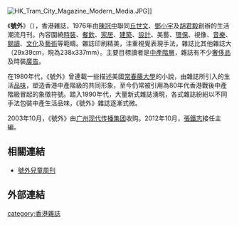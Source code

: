 [[File:HK_Tram_City_Magazine_Modern_Media.JPG|right]]]]

《'''號外'''》（{{lang-en|''City Magazine''}}），香港雜誌，1976年由[[陳冠中|陳冠中]]聯同[[丘世文|丘世文]]、[[鄧小宇|鄧小宇]]及[[胡君毅|胡君毅]]創辦的生活潮流月刊。內容圍繞[[時裝|時裝]]、[[餐飲|餐飲]]、[[家居|家居]]、[[建築|建築]]、[[設計|設計]]、美藝、[[環保|環保]]、視像、[[音樂|音樂]]、[[閱讀|閱讀]]、[[文化|文化]]及[[藝術|藝術]]等範疇。雜誌印刷精美，注重視覺表現手法，雜誌比其他雜誌大（29x39cm，現為238x337mm）。主要目標讀者是[[中產階層|中產階層]]，雜誌有不少[[奢侈品|奢侈品]]及時裝[[廣告|廣告]]。

在1980年代，《號外》曾連載一些描述美國[[常春藤大學|常春藤大學]]的小說，由雜誌所引入的生活[[品味|品味]]，塑造香港中產階級的共同形象，至今仍常被引用為80年代香港戰後中產階級冒起的象徵符號。踏入1990年代，大量新式雜誌湧現，各式雜誌紛紛以不同手法包裝中產生活品味，《號外》雜誌逐漸式微。

2003年10月，《號外》由[[广州|广州]][[现代传播|现代传播集团]]收购。2012年10月，[[張鐵志|張鐵志]]接任主編。

==相關連結==
*[[號外兒童周刊|號外兒童周刊]]

== 外部連結 ==
[[category:香港雜誌|category:香港雜誌]]
